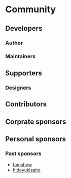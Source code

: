 
# Community

## Developers

### Author

<Grid>
  <Profile
    avatar="https://avatars.githubusercontent.com/u/953956"
    name="Yusuke Hirao"
    desc="Core developer"
    github="https://github.com/YusukeHirao"
    twitter="https://twitter.com/cloud10designs"
  />
</Grid>

### Maintainers

<Grid>
  <Profile
    avatar="https://avatars.githubusercontent.com/u/34136752"
    name="Kagan"
    desc="Maintains website"
    github="https://github.com/kagankan"
    twitter="https://twitter.com/kagan_dev"
  />
</Grid>

## Supporters

### Designers

<Grid>
  <Profile
    avatar="https://avatars.githubusercontent.com/u/30553531"
    name="Miruka"
    desc="Designs logo and brand"
    github="https://github.com/MirukaJP"
    twitter="https://twitter.com/Miruka_jp"
  />
</Grid>

## Contributors

<Grid colWidth="10em">
  <Contributors />
</Grid>

## Corprate sponsors

<Grid>
  <Profile
    avatar="https://avatars.githubusercontent.com/u/1551649"
    name="Velc Inc."
    website="https://www.velc.co.jp"
    github="https://github.com/Velc"
    twitter="theboardjp"
  />
</Grid>

## Personal sponsors

<Grid colWidth="10em">
  <Profile
    mini
    avatar="https://avatars.githubusercontent.com/u/91733847"
    name="Tokitake"
    github="https://github.com/Tokitake"
  />
  <Profile
    mini
    avatar="https://avatars.githubusercontent.com/u/1996642"
    name="yamanoku"
    github="https://github.com/yamanoku"
  />
  <Profile
    mini
    avatar="https://avatars.githubusercontent.com/u/6581173"
    name="miita"
    github="https://github.com/mikimhk"
  />
  <Profile
    mini
    avatar="https://avatars.githubusercontent.com/u/111797"
    name="Yasuo Fukuda"
    github="https://github.com/sigwyg"
  />
  <Profile
    mini
    avatar="https://avatars.githubusercontent.com/u/91047157"
    name="shamokit"
    github="https://github.com/shamokit"
  />
  <Profile
    mini
    avatar="https://avatars.githubusercontent.com/u/18516475"
    name="takanorip"
    github="https://github.com/takanorip"
  />
</Grid>

### Past sponsors

- [tamshow](https://github.com/tamshow)
- [hideyukisaito](https://github.com/hideyukisaito)
